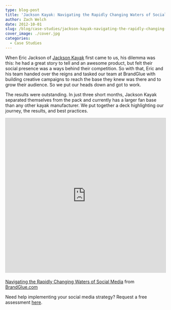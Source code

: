 ```yaml
---
type: blog-post
title: 'Jackson Kayak: Navigating the Rapidly Changing Waters of Social Media'
author: Zach Welch
date: 2012-10-01
slug: /blog/case-studies/jackson-kayak-navigating-the-rapidly-changing-waters-of-social-media
cover_image: ./cover.jpg
categories:
  - Case Studies
---
```


When Eric Jackson of [Jackson Kayak][1] first came to us, his dilemma was this: he had a great story to tell and an awesome product, but felt their social presence was a ways behind their competition. So with that, Eric and his team handed over the reigns and tasked our team at BrandGlue with building creative campaigns to reach the base they knew was there and to grow their audience. So we put our heads down and got to work.

The results were outstanding. In just three short months, Jackson Kayak separated themselves from the pack and currently has a larger fan base than any other kayak manufacturer. We put together a deck highlighting our journey, the results, and best practices.

<iframe
  style="border: 1px solid #CCC; border-width: 1px 1px 0; margin-bottom: 5px; max-width: 100%;"
  src="https://www.slideshare.net/slideshow/embed_code/14172757"
  width="597"
  height="486"
  frameborder="0"
  marginwidth="0"
  marginheight="0"
  scrolling="no"
  allowfullscreen="allowfullscreen"
></iframe>

[Navigating the Rapidly Changing Waters of Social Media][2] from [BrandGlue.com][3]

Need help implementing your social media strategy? Request a free assessment [here][4].

[1]: http://jacksonkayak.com/
[2]: https://www.slideshare.net/brandglue/navigating-the-rapidly-changing-waters-of-social-media
[3]: https://www.slideshare.net/brandglue
[4]: /free-assessment
